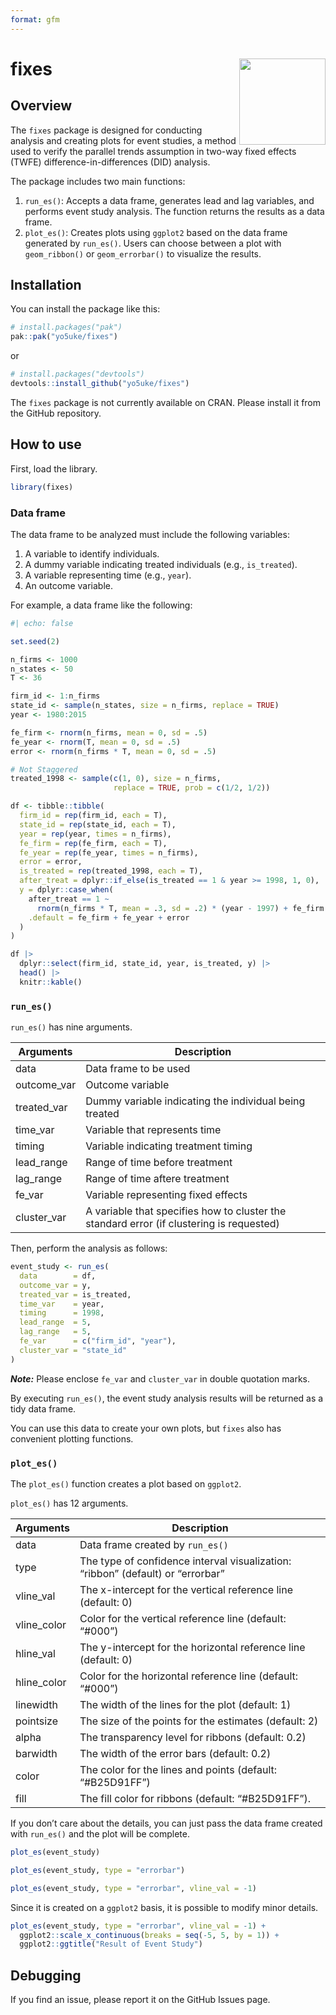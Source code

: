 ```yaml
---
format: gfm
---
```


<!-- README.md is generated from README.Qmd. Please edit that file -->

# fixes <a><img src="man/figures/logo.png" align="right" height="138" /></a>

## Overview

The `fixes` package is designed for conducting analysis and creating plots for event studies, a method used to verify the parallel trends assumption in two-way fixed effects (TWFE) difference-in-differences (DID) analysis.

The package includes two main functions:

1. `run_es()`: Accepts a data frame, generates lead and lag variables, and performs event study analysis. The function returns the results as a data frame.
2. `plot_es()`: Creates plots using `ggplot2` based on the data frame generated by `run_es()`. Users can choose between a plot with `geom_ribbon()` or `geom_errorbar()` to visualize the results.

## Installation

You can install the package like this:

```.r
# install.packages("pak")
pak::pak("yo5uke/fixes")
```

or

```.r
# install.packages("devtools")
devtools::install_github("yo5uke/fixes")
```

The `fixes` package is not currently available on CRAN. Please install it from the GitHub repository.

## How to use

First, load the library.

```r
library(fixes)
```

### Data frame

The data frame to be analyzed must include the following variables:

1. A variable to identify individuals.
1. A dummy variable indicating treated individuals (e.g., `is_treated`).
1. A variable representing time (e.g., `year`).
1. An outcome variable.

For example, a data frame like the following:

```r
#| echo: false

set.seed(2)

n_firms <- 1000
n_states <- 50
T <- 36

firm_id <- 1:n_firms
state_id <- sample(n_states, size = n_firms, replace = TRUE)
year <- 1980:2015

fe_firm <- rnorm(n_firms, mean = 0, sd = .5)
fe_year <- rnorm(T, mean = 0, sd = .5)
error <- rnorm(n_firms * T, mean = 0, sd = .5)

# Not Staggered
treated_1998 <- sample(c(1, 0), size = n_firms, 
                       replace = TRUE, prob = c(1/2, 1/2))

df <- tibble::tibble(
  firm_id = rep(firm_id, each = T), 
  state_id = rep(state_id, each = T), 
  year = rep(year, times = n_firms), 
  fe_firm = rep(fe_firm, each = T), 
  fe_year = rep(fe_year, times = n_firms), 
  error = error, 
  is_treated = rep(treated_1998, each = T), 
  after_treat = dplyr::if_else(is_treated == 1 & year >= 1998, 1, 0), 
  y = dplyr::case_when(
    after_treat == 1 ~ 
      rnorm(n_firms * T, mean = .3, sd = .2) * (year - 1997) + fe_firm + fe_year + error, 
    .default = fe_firm + fe_year + error
  )
)

df |> 
  dplyr::select(firm_id, state_id, year, is_treated, y) |> 
  head() |> 
  knitr::kable()
```

### `run_es()`

`run_es()` has nine arguments.

| Arguments   | Description                                                                              |
|-------------|------------------------------------------------------------------------------------------|
| data        | Data frame to be used                                                                    |
| outcome_var | Outcome variable                                                                         |
| treated_var | Dummy variable indicating the individual being treated                                   |
| time_var    | Variable that represents time                                                            |
| timing      | Variable indicating treatment timing                                                     |
| lead_range  | Range of time before treatment                                                           |
| lag_range   | Range of time aftere treatment                                                           |
| fe_var      | Variable representing fixed effects                                                      |
| cluster_var | A variable that specifies how to cluster the standard error (if clustering is requested) |

Then, perform the analysis as follows:

```r
event_study <- run_es(
  data        = df, 
  outcome_var = y, 
  treated_var = is_treated, 
  time_var    = year, 
  timing      = 1998, 
  lead_range  = 5, 
  lag_range   = 5, 
  fe_var      = c("firm_id", "year"), 
  cluster_var = "state_id"
)
```

***Note:*** Please enclose `fe_var` and `cluster_var` in double quotation marks.

By executing `run_es()`, the event study analysis results will be returned as a tidy data frame.

You can use this data to create your own plots, but `fixes` also has convenient plotting functions.

### `plot_es()`

The `plot_es()` function creates a plot based on `ggplot2`. 

`plot_es()` has 12 arguments.

| Arguments   | Description                                                                     |
|-------------|---------------------------------------------------------------------------------|
| data        | Data frame created by `run_es()`                                                |
| type        | The type of confidence interval visualization: "ribbon" (default) or "errorbar" |
| vline_val   | The x-intercept for the vertical reference line (default: 0)                    |
| vline_color | Color for the vertical reference line (default: "#000")                         |
| hline_val   | The y-intercept for the horizontal reference line (default: 0)                  |
| hline_color | Color for the horizontal reference line (default: "#000")                       |
| linewidth   | The width of the lines for the plot (default: 1)                                |
| pointsize   | The size of the points for the estimates (default: 2)                           |
| alpha       | The transparency level for ribbons (default: 0.2)                               |
| barwidth    | The width of the error bars (default: 0.2)                                      |
| color       | The color for the lines and points (default: "#B25D91FF")                       |
| fill        | The fill color for ribbons (default: "#B25D91FF").                              |

If you don't care about the details, you can just pass the data frame created with `run_es()` and the plot will be complete.

```r
plot_es(event_study)
```

```r
plot_es(event_study, type = "errorbar")
```

```r
plot_es(event_study, type = "errorbar", vline_val = -1)
```

Since it is created on a `ggplot2` basis, it is possible to modify minor details.

```r
plot_es(event_study, type = "errorbar", vline_val = -1) + 
  ggplot2::scale_x_continuous(breaks = seq(-5, 5, by = 1)) + 
  ggplot2::ggtitle("Result of Event Study")
```

## Debugging

If you find an issue, please report it on the GitHub Issues page.

